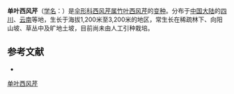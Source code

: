 {{NoteTA|G1=LS}}
{{Infraspeciesbox
| name = 单叶西风芹
| status = 
| status_system = 
| image = 
| species link = 竹叶西风芹
| genus = Seseli
| species = mairei
| varietas = simplicifolia
| authority = C. Y. Wu wx Shan et Sheh
}}

'''单叶西风芹'''（[[学名|学名]]：{{lang|la|''Seseli mairei'' var. ''simplicifolia''}}）是[[伞形科|伞形科]][[西风芹属|西风芹属]][[竹叶西风芹|竹叶西风芹]]的[[变种|变种]]。分布于[[中国大陆|中国大陆]]的[[四川|四川]]、[[云南|云南]]等地，生长于海拔1,200米至3,200米的地区，常生长在稀疏林下、向阳山坡、草丛中及旷地土坡，目前尚未由人工引种栽培。

== 参考文献 ==
<div class="references-small">
* {{cite web| url =http://www.bioinfo.cn/db05/KmzwSpecies.php?action=view&id=29844| title =单叶西风芹（变种）| work =《中国高等植物数据库全库》| publisher =中国科学院微生物研究所| author =昆明植物研究所| accessdate =2009-02-26| deadurl =yes| archiveurl =https://web.archive.org/web/20160305000308/http://www.bioinfo.cn/db05/KmzwSpecies.php?action=view&id=29844| archivedate =2016-03-05}}
</div>
{{Taxonbar|from=Q10906220}}

[[Category:西风芹属|单叶西风芹]]


{{Apiales-stub}}